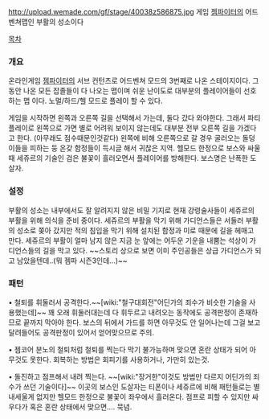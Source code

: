 http://upload.wemade.com/gf/stage/40038z586875.jpg
게임 [[젬파이터]]의 어드벤쳐맵인 부활의 성소이다 



[[목차]] 



=== 개요 ===
온라인게임 [[젬파이터]]의 서브 컨턴츠로 어드벤쳐 모드의 3번째로 나온 스테이지이다.
그동안 나온 모든 잡졸들이 다 나오는 맵이며 쉬운 난이도로 대부분의 플레이어들이 선호하는 맵 이다. 
노멀/하드/헬 모드로 플레이 할 수 있다.

게임을 시작하면 왼쪽과 오른쪽 길을 선택해서 가는데, 둘다 갔다 와야한다. 그래서 파티플레이로 왼쪽으로 가면 별로 어려워 보이지 않는데도 대부분 전부 오른쪽 길을 가겠다고 한다. (아무래도 점수때문인것같다) 
왼쪽에 비해 오른쪽으로 갈 경우 굴러오는 돌덩이들을 피하는 둥 온갖 함정들이 득시글 해서 귀찮은 지역.
헬모드 한정으로 보스와 싸울때 세쥬르의 기술인 검은 불꽃이 흘러오면서 플레이어를 방해한다.
보스명은 난폭한 도살자.
=== 설정 === 
부활의 성소는 내부에서도 잘 알려지지 않은 비밀 기지로 현재 강령술사들이 세쥬르의 부활을 위해 의식을 준비 중이다. 세쥬르의 부활을 막기 위해 가디언스들은 서둘러 부활의 성소로 쫒아 갔지만 적의 침입을 막기 위해 설치된 함정과 미로 때문에 길을 헤매고 만다. 세쥬르의 부활이 얼마 남지 않은 지금 눈 앞에는 어두운 기운을 내뿜는 석상이 가디언스들의 길을 막고 있다. ~~스토리 상으로 보면 이미 주인공들은 상급 가디언스가 되고 남았을텐데..(뭐 젬파 시즌3인데...)~~ 


=== 패턴 ===
• 철퇴를 휘둘러서 공격한다.~~[wiki:"철구대회전"어딘가의 죄수가 비슷한 기술을 사용했는데]~~ 
꽤 오래 휘둘러대는데 다 휘두르고 내려오는 동작에도 공격판정이 존재하므로 끝까지 막아야 한다. 
보스의 뒤에서 가드를 하면 아무것도 안 일어나는데 그걸 보고 달려들어도 공격판정이 있어서 얻어맞으므로 주의.

• 젬코어 분노의 철퇴처럼 철퇴를 찍는다 막기 불가능하며 맞으면 혼란 상태가 되어 아무것도 못한다. 회복하는 방법은 회피기를 사용하거나, 가만히 있는것.

• 돌진하고 점프해서 내려 찍는다. ~~[wiki:"장거한"이것도 방법만 다르지 어딘가의 죄수가 쓰던 기술이다]~~
이곳의 보스인 도살자는 티폰이나 세쥬르에 비해 패턴들로는 별 내세울게 없지만 헬모드 한정으로 불꽃이 좌우에서 흘러온다. 
점프로 피할 수 있지만 싸우다가 혹은 혼란 상태에서 맞으면.... 묵념. 
